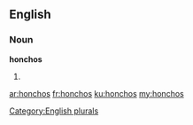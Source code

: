 ==English==

===Noun===
'''honchos'''

# {{plural of|honcho}}

[[Category:English plurals]]

[[ar:honchos]]
[[fr:honchos]]
[[ku:honchos]]
[[my:honchos]]